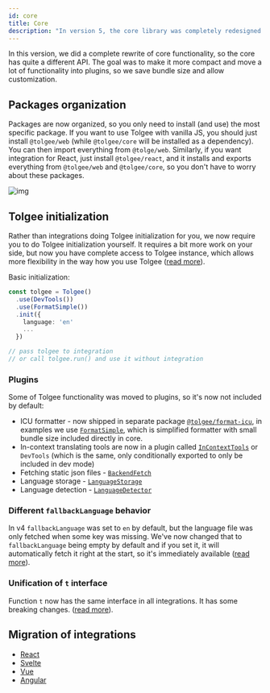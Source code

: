 ```yaml
---
id: core
title: Core
description: "In version 5, the core library was completely redesigned. Tolgee JS Core version 5 changelog + migration guide."
---
```


In this version, we did a complete rewrite of core functionality, so the core has quite a different API. The goal was to make it more compact and move a lot of functionality into plugins, so we save bundle size and allow customization.

## Packages organization

Packages are now organized, so you only need to install (and use) the most specific package. If you want to use Tolgee with vanilla JS, you should just install `@tolgee/web` (while `@tolgee/core` will be installed as a dependency). You can then import everything from `@tolge/web`. Similarly, if you want integration for React, just install `@tolgee/react`, and it installs and exports everything from `@tolgee/web` and `@tolgee/core`, so you don't have to worry about these packages.

![img](/img/docs/web/packages.svg)

## Tolgee initialization

Rather than integrations doing Tolgee initialization for you, we now require you to do Tolgee initialization yourself. It requires a bit more work on your side, but now you have complete access to Tolgee instance, which allows more flexibility in the way how you use Tolgee ([read more](/initialization.mdx)).

Basic initialization:

```ts
const tolgee = Tolgee()
  .use(DevTools())
  .use(FormatSimple())
  .init({
    language: 'en'
    ...
  })

// pass tolgee to integration
// or call tolgee.run() and use it without integration
```

### Plugins

Some of Tolgee functionality was moved to plugins, so it's now not included by default:

 - ICU formatter - now shipped in separate package [`@tolgee/format-icu`](/formatting.mdx#icu-formatter), in examples we use [`FormatSimple`](/formatting.mdx#simple-formatter), which is simplified formatter with small bundle size included directly in core.
 - In-context translating tools are now in a plugin called [`InContextTools`](/api/web_package/bundled_plugins.mdx#incontexttools) or `DevTools` (which is the same, only conditionally exported to only be included in dev mode)
 - Fetching static json files - [`BackendFetch`](/api/web_package/plugins.mdx#backendfetch)
 - Language storage - [`LanguageStorage`](/api/web_package/plugins.mdx#languagestorage)
 - Language detection - [`LanguageDetector`](/api/web_package/plugins.mdx#languagedetector)

### Different `fallbackLanguage` behavior

In v4 `fallbackLanguage` was set to `en` by default, but the language file was only fetched when some key was missing. We've now changed that to `fallbackLanguage` being empty by default and if you set it, it will automatically fetch it right at the start, so it's immediately available ([read more](/api/core_package/options.mdx#fallbacklanguage)).

### Unification of `t` interface

Function `t` now has the same interface in all integrations. It has some breaking changes.
([read more](/api/core_package/tolgee.mdx#t)).


## Migration of integrations

 - [React](./react)
 - [Svelte](./svelte)
 - [Vue](./vue)
 - [Angular](./ngx)
